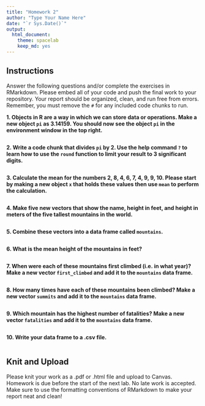 ```yaml
---
title: "Homework 2"
author: "Type Your Name Here"
date: "`r Sys.Date()`"
output:
  html_document: 
    theme: spacelab
    keep_md: yes
---
```


## Instructions
Answer the following questions and/or complete the exercises in RMarkdown. Please embed all of your code and push the final work to your repository. Your report should be organized, clean, and run free from errors. Remember, you must remove the `#` for any included code chunks to run.  

**1. Objects in R are a way in which we can store data or operations. Make a new object `pi` as 3.14159. You should now see the object `pi` in the environment window in the top right.** 
```r

```

**2. Write a code chunk that divides `pi` by 2. Use the help command `?` to learn how to use the `round` function to limit your result to 3 significant digits.**  
```r

```

**3. Calculate the mean for the numbers 2, 8, 4, 6, 7, 4, 9, 9, 10. Please start by making a new object `x` that holds these values then use `mean` to perform the calculation.**  
```r

```

**4. Make five new vectors that show the name, height in feet, and height in meters of the five tallest mountains in the world.**
```r

```

**5. Combine these vectors into a data frame called `mountains`.**
```r

```

**6. What is the mean height of the mountains in feet?**
```r

```

**7. When were each of these mountains first climbed (i.e. in what year)? Make a new vector `first_climbed` and add it to the `mountains` data frame.**
```r

```

**8. How many times have each of these mountains been climbed? Make a new vector `summits` and add it to the `mountains` data frame.**
```r

```

**9. Which mountain has the highest number of fatalities? Make a new vector `fatalities` and add it to the `mountains` data frame.**
```r

```

**10. Write your data frame to a .csv file.**
```r

```

## Knit and Upload
Please knit your work as a .pdf or .html file and upload to Canvas. Homework is due before the start of the next lab. No late work is accepted. Make sure to use the formatting conventions of RMarkdown to make your report neat and clean!  
